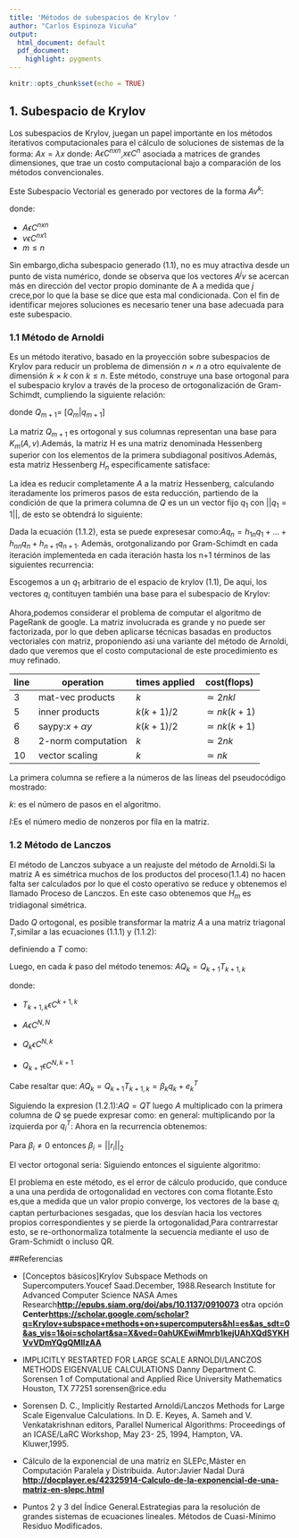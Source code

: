 ```yaml
---
title: 'Métodos de subespacios de Krylov '
author: "Carlos Espinoza Vicuña"
output:
  html_document: default
  pdf_document:
    highlight: pygments
---
```


```r
knitr::opts_chunk$set(echo = TRUE)
```
## 1. Subespacio de Krylov 

Los subespacios de Krylov, juegan un papel importante en los métodos iterativos computacionales para el cálculo de soluciones de sistemas de la forma: $Ax = \lambda x$ donde: $A\epsilon C^{nxn}$,$x\epsilon C^n$ asociada a matrices de grandes dimensiones, que trae un costo computacional bajo a comparación de los métodos convencionales.

Este Subespacio Vectorial es generado por vectores de la forma $Av^k$:

\begin{center}
\hspace{3cm}$K_{m}(A,v)=<v,Av,A^{2}v,...,A^{m-1}v>$\hspace{4cm} (1.1)
\end{center}
donde: 

- $A\epsilon C^{nxn}$ 
- $v\epsilon C^{nx1}$
- $m\leq n$
\vspace{0.2cm}

 Sin embargo,dicha subespacio generado (1.1), no es muy atractiva desde un punto de vista numérico, donde se observa que los vectores  $A^{j}v$ se acercan más en dirección del vector propio dominante de A a medida que $j$ crece,por lo que la base se dice que esta mal condicionada. Con el fin de identificar mejores soluciones es necesario tener una base adecuada para este subespacio.

### 1.1 Método de Arnoldi
Es un método iterativo, basado en la proyección sobre subespacios de Krylov para reducir un problema de dimensión $n$ × $n$ a otro equivalente de dimensión $k$ × $k$ con $k \leq n$. Este método, construye una base ortogonal para el subespacio krylov a través de la proceso de ortogonalización de Gram-Schimdt, cumpliendo la siguiente relación:

\begin{center}
\hspace{5cm}$AQ_{m}=Q_{m+1}H_{m}$ \hspace{5cm}(1.1.1)
\end{center}

donde $Q_{m+1}$= $[Q_{m}|q_{m+1}]$

La matriz $Q_{m+1}$ es ortogonal y sus columnas representan una base para $K_{m}(A,v)$.Además, la matriz H es una matriz denominada Hessenberg superior con los elementos de la primera subdiagonal positivos.Además, esta matriz Hessenberg $H_{n}$ especificamente satisface:

\begin{center}
\hspace{5cm}$H_{n}=Q_{n}^{*}AQ_{n}$\hspace{6cm}(1.1.2) 
\end{center}

La idea es reducir completamente $A$ a la matriz Hessenberg, calculando iteradamente los primeros pasos de esta reducción, partiendo de la condición de que la primera columna de $Q$ es un un vector fijo $q_{1}$ con $||q_{1}=1||$, de esto se obtendrá lo siguiente:
\begin{center}
\hspace{5cm}$Q_{n}=[q_{1}|q_{2}|.....|q_{n}]$ \hspace{5cm}(1.1.3)
\end{center}

Dada la ecuación (1.1.2), esta se puede expresesar como:$Aq_{n}=h_{1n}q_{1}+...+h_{nn}q_{n}+h_{n+1}q_{n+1}$. Además, orotgonalizando por Gram-Schimdt en cada iteración implementeda en cada iteración hasta los n+1 términos de las siguientes recurrencia:
\vspace{3cm}

Escogemos a un $q_{1}$ arbitrario de el espacio de krylov (1.1),
\begin{center}

\hspace{-0.5cm}1.\hspace{0.3cm}$q_{1}=\frac{v}{||v||}$

\hspace{0.8cm}2.\hspace{0.3cm}$Para$ $i<-$  $1,2,$....
    
\hspace{0cm}3.\hspace{0.9cm}$b$ <- $Aq_{i} $

\hspace{2.1cm}4.\hspace{1cm}  $Para$ $j<-1$ $hasta$ $n$
  
\hspace{0.7cm}5.\hspace{1.5cm}$h_{ji}$ <- $q^{*}_{j}b$
  
\hspace{1.3cm}6.\hspace{1.5cm}$b$ <- $b-h_{ji}q_{j}$

\hspace{0.3cm}7.\hspace{1.1cm}$fin$ $Para$
 
\hspace{0.5cm}8.\hspace{0.8cm}$h_{i+1,i}$ <- $||b||$

\hspace{1.5cm}9.\hspace{0.8cm}$si$ $h_{i+1,i}$ <- $0$, $salir$

\hspace{0.3cm}10.\hspace{0.8cm}$q_{i+1}=\frac{b}{h_{i+1,i}}$

\hspace{3.8cm}11.\hspace{0.3cm}$fin$ $Para$\hspace{3.5cm}(1.1.4)
\end{center}

De aqui, los vectores ${q_{i}}$ contituyen también una base para el subespacio de Krylov:
\begin{center}
$K_{m}(A,v)=<v,Av,A^{2}v,...,A^{m-1}v>$ = $ <q_{1},q_{2},.....,q_{n}>$
\end{center}

Ahora,podemos considerar el problema de computar el algoritmo de PageRank de google. La matriz involucrada es grande y no puede ser factorizada, por lo que deben aplicarse técnicas basadas en productos vectoriales con matriz, proponiendo asi una variante del método de Arnoldi, dado que veremos que el costo computacional de este procedimiento es muy refinado. 

|   line     |  operation       |  times applied    |  cost(flops)   |
|     --     |     --           |     --            |     --         |
|     3      |mat-vec products  |        $k$        |$\simeq 2nkl$   |
|     5      |inner products    |     $k(k+1)/2$    |$\simeq nk(k+1)$|
|    6      |saypy:$x+\alpha y$|     $k(k+1)/2$    |$\simeq nk(k+1)$| 
|   8      |2-norm computation|        $k$        |$\simeq  2nk$   |
|  10     |vector scaling    |        $k$        |$\simeq nk$     |

La primera columna se refiere a la números de las líneas del pseudocódigo mostrado:

$k$: es el número de pasos en el algoritmo.

$l$:Es el número medio de nonzeros por fila en la matriz.

### 1.2 Método de Lanczos

El método de Lanczos subyace a un reajuste del método de Arnoldi.Si la matriz A es simétrica muchos de los productos del proceso(1.1.4) no hacen falta ser calculados por lo que el costo operativo se reduce y obtenemos el llamado Proceso de Lanczos. En este caso obtenemos que $H_{m}$ es tridiagonal simétrica.

Dado $Q$ ortogonal, es posible transformar la matriz $A$ a una matriz triagonal $T$,similar a las ecuaciones (1.1.1) y (1.1.2):
\begin{center}
\hspace{3.8cm}$Q^{T}AQ=T$ o $AQ=QT$ \hspace{5cm}(1.2.1)
\end{center}
\vspace{2cm}
definiendo a $T$ como:

\begin{center}
$T_{k+1,k}$=
$\left( \begin{array}{lllllll}
\alpha_{1} & \beta_{1} &0&0&0&...&0\\
\beta_{1}   & \alpha_{2}&\beta_{2}&0&0&...&0\\
0&\beta_{2}   & \alpha_{3}&\beta_{3}&0&...&0\\
:&0&...&...&...&...&0\\
:&0&...&...&...&...&\beta_{k-1}\\
0&...&...&...&0&\beta_{k-1}&\alpha_{k}\\
0&...&...&...&...&...&\beta_{k}
\end{array}
\right)$
\end{center}

Luego, en cada $k$ paso del método tenemos: $AQ_{k}=Q_{k+1}T_{k+1,k}$

donde: 

- $T_{k+1,k} \epsilon C^{k+1,k}$

- $A\epsilon C^{N,N}$

- $Q_{k}\epsilon C^{N,k}$

- $Q_{k+1}\epsilon C^{N,k+1}$

Cabe resaltar que: $AQ_{k}=Q_{k+1}T_{k+1,k}=\beta_{k}q_{k}+e^{T}_{k}$

Siguiendo la expresion (1.2.1):$AQ=QT$
\begin{center}
$A[q_{1},q_{2},...,q_{k}]=[q_{1},q_{2},...,q_{k}]T_{k} $
\end{center}
luego $A$ multiplicado con la primera columna de $Q$ se puede expresar como:
\begin{center}
$Aq_{1}= \alpha_{1}q_{1}+\beta_{1}q_{2}$
\end{center}
en general:
\begin{center}
$Aq_{i}= \beta_{i-1}q_{i-1}+\alpha_{i}q_{i}+\beta_{i}q_{i+1}$ para $i=1,2,,..$
\end{center}
multiplicando por la izquierda por $q^{T}_{i}$:
\begin{center}
$q^{T}_{i}Aq_{i}= q^{T}_{i}\beta_{i-1}q_{i-1}+q^{T}_{i}\alpha_{i}q_{i}+q^{T}_{i}\beta_{i}q_{i+1}$\\ 
\hspace{0.9cm}$= \beta_{i-1}q^{T}_{i}q_{i-1}+\alpha_{i}q^{T}_{i}q_{i}+\beta_{i}q^{T}_{i}q_{i+1}$\\
\hspace{-2.9cm}$=\alpha_{i}q^{T}_{i}q_{i}$\\
\end{center}
Ahora en la recurrencia obtenemos:
\begin{center}
$r_{i}\equiv \beta_{i}q_{i+1}=Aq_{i}-\alpha_{i}q_{i}-\beta_{i-1}q_{i-1}$
\end{center}
Para $\beta_{i} \not= 0$ entonces  $\beta_{i}=||r_{i}||_{2}$

El vector ortogonal seria:
\begin{center}
$q_{i+1}=\frac{r_{i}}{\beta_{i}}$
\end{center}
\vspace{8cm}
Siguiendo entonces el siguiente algoritmo:
\begin{center}

\hspace{-2.8cm}1.\hspace{0.2cm} $r=q_{0}$ y $\beta_{0}=||q_{0}||_{2}$  

\hspace{-3.2cm}2.\hspace{0.2cm}$Para$ $j<-$  $1,2,$....
    
\hspace{-4cm}3.\hspace{0.8cm}$q$ <- $\frac{r}{\beta_{j-1}}$

\hspace{-4.3cm}4.\hspace{0.7cm}  $r=Aq_{j}$
  
\hspace{-3cm}5.\hspace{0.8cm}$r=r-q_{j-1}\beta_{j-1}$
  
\hspace{-4.2cm}6.\hspace{0.8cm}$\alpha_{j}=q_{j}^{T}r$

\hspace{-3.8cm}7.\hspace{0.7cm}$r=r-q_{j}\alpha_{j}$

\hspace{-4.2cm}8.\hspace{0.7cm}$\beta_{j}=||r||_{2}$
 
\hspace{-2.8cm}9.\hspace{1cm}$si$ $\beta_{0}$ == $0$, $salir$

\hspace{-3.5cm}10.\hspace{0.7cm}$q_{j+1}=q_{j+1}/\beta_{j}$

\hspace{-5cm}11.\hspace{0.2cm}$Fin$ $Para$
\end{center}

El problema en este método, es el error de cálculo producido, que conduce a una una perdida de ortogonalidad en vectores con coma flotante.Esto es,que a medida que un valor propio converge, los vectores de la base $q_{i}$ captan perturbaciones sesgadas, que los desvían hacia los vectores propios correspondientes y se pierde la ortogonalidad,Para contrarrestar esto, se re-orthonormaliza totalmente la secuencia mediante el uso de Gram-Schmidt o incluso QR.


##Referencias

* [Conceptos básicos]Krylov Subspace Methods on Supercomputers.Youcef Saad.December, 1988.Research Institute for Advanced Computer Science NASA Ames Research**<http://epubs.siam.org/doi/abs/10.1137/0910073>** otra opción **Center<https://scholar.google.com/scholar?q=Krylov+subspace+methods+on+supercomputers&hl=es&as_sdt=0&as_vis=1&oi=scholart&sa=X&ved=0ahUKEwiMmrb1kejUAhXQdSYKHVvVDmYQgQMIIzAA>**
* IMPLICITLY RESTARTED FOR LARGE SCALE ARNOLDI/LANCZOS METHODS EIGENVALUE CALCULATIONS Danny Department C. Sorensen 1
of Computational and Applied Rice University Mathematics Houston, TX 77251 sorensen@rice.edu

* Sorensen D. C., Implicitly Restarted Arnoldi/Lanczos Methods for Large Scale
Eigenvalue Calculations. In D. E. Keyes, A. Sameh and V. Venkatakrishnan editors,
Parallel Numerical Algorithms: Proceedings of an ICASE/LaRC Workshop, May 23-
25, 1994, Hampton, VA. Kluwer,1995.
* Cálculo de la exponencial de una matriz en SLEPc,Máster en Computación Paralela y Distribuida. Autor:Javier Nadal Durá **<http://docplayer.es/42325914-Calculo-de-la-exponencial-de-una-matriz-en-slepc.html>**
* Puntos 2 y 3 del Índice General.Estrategias para la resolución de grandes sistemas de ecuaciones lineales. Métodos
de Cuasi-Mínimo Residuo Modificados.